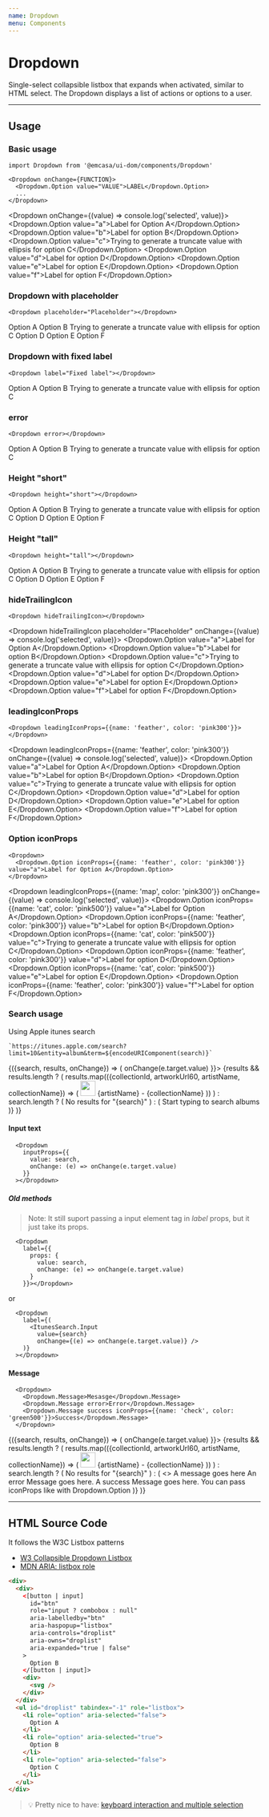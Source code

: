 ```yaml
---
name: Dropdown
menu: Components
---
```



# Dropdown
Single-select collapsible listbox that expands when activated, similar to HTML select.
The Dropdown displays a list of actions or options to a user.


<View mb="60px"></View>

---

<View mt="60px"></View>

## Usage
### Basic usage
```JS
import Dropdown from '@emcasa/ui-dom/components/Dropdown'

<Dropdown onChange={FUNCTION}>
  <Dropdown.Option value="VALUE">LABEL</Dropdown.Option>
  ...
</Dropdown>
```
<Dropdown onChange={(value) => console.log('selected', value)}>
  <Dropdown.Option value="a">Label for Option A</Dropdown.Option>
  <Dropdown.Option value="b">Label for option B</Dropdown.Option>
  <Dropdown.Option value="c">Trying to generate a truncate value with ellipsis for option C</Dropdown.Option>
  <Dropdown.Option value="d">Label for option D</Dropdown.Option>
  <Dropdown.Option value="e">Label for option E</Dropdown.Option>
  <Dropdown.Option value="f">Label for option F</Dropdown.Option>
</Dropdown>

<View my="60px"></View>

### Dropdown with placeholder
```JS
<Dropdown placeholder="Placeholder"></Dropdown>
```
<Dropdown placeholder="Placeholder">
  <Dropdown.Option value="a">Option A</Dropdown.Option>
  <Dropdown.Option value="b">Option B</Dropdown.Option>
  <Dropdown.Option value="c">Trying to generate a truncate value with ellipsis for option C</Dropdown.Option>
  <Dropdown.Option value="d">Option D</Dropdown.Option>
  <Dropdown.Option value="e">Option E</Dropdown.Option>
  <Dropdown.Option value="f">Option F</Dropdown.Option>
</Dropdown>

<View my="40px"></View>

### Dropdown with fixed label
```JS
<Dropdown label="Fixed label"></Dropdown>
```
<Dropdown label="Fixed label">
  <Dropdown.Option value="a">Option A</Dropdown.Option>
  <Dropdown.Option value="b">Option B</Dropdown.Option>
  <Dropdown.Option value="c">Trying to generate a truncate value with ellipsis for option C</Dropdown.Option>
</Dropdown>

<View my="40px"></View>

### error
```JS
<Dropdown error></Dropdown>
```
<Dropdown error>
  <Dropdown.Option value="a">Option A</Dropdown.Option>
  <Dropdown.Option value="b">Option B</Dropdown.Option>
  <Dropdown.Option value="c">Trying to generate a truncate value with ellipsis for option C</Dropdown.Option>
</Dropdown>

<View my="40px"></View>

### Height "short"
```JS
<Dropdown height="short"></Dropdown>
```
<Dropdown height="short" placeholder="Placeholder">
  <Dropdown.Option value="a">Option A</Dropdown.Option>
  <Dropdown.Option value="b">Option B</Dropdown.Option>
  <Dropdown.Option value="c">Trying to generate a truncate value with ellipsis for option C</Dropdown.Option>
  <Dropdown.Option value="d">Option D</Dropdown.Option>
  <Dropdown.Option value="e">Option E</Dropdown.Option>
  <Dropdown.Option value="f">Option F</Dropdown.Option>
</Dropdown>

<View my="40px"></View>

### Height "tall"
```JS
<Dropdown height="tall"></Dropdown>
```
<Dropdown height="tall" placeholder="Placeholder">
  <Dropdown.Option value="a">Option A</Dropdown.Option>
  <Dropdown.Option value="b">Option B</Dropdown.Option>
  <Dropdown.Option value="c">Trying to generate a truncate value with ellipsis for option C</Dropdown.Option>
  <Dropdown.Option value="d">Option D</Dropdown.Option>
  <Dropdown.Option value="e">Option E</Dropdown.Option>
  <Dropdown.Option value="f">Option F</Dropdown.Option>
</Dropdown>

<View my="40px"></View>

### hideTrailingIcon
```JS
<Dropdown hideTrailingIcon></Dropdown>
```
<Dropdown hideTrailingIcon placeholder="Placeholder" onChange={(value) => console.log('selected', value)}>
  <Dropdown.Option value="a">Label for Option A</Dropdown.Option>
  <Dropdown.Option value="b">Label for option B</Dropdown.Option>
  <Dropdown.Option value="c">Trying to generate a truncate value with ellipsis for option C</Dropdown.Option>
  <Dropdown.Option value="d">Label for option D</Dropdown.Option>
  <Dropdown.Option value="e">Label for option E</Dropdown.Option>
  <Dropdown.Option value="f">Label for option F</Dropdown.Option>
</Dropdown>

<View my="40px"></View>

### leadingIconProps
```JS
<Dropdown leadingIconProps={{name: 'feather', color: 'pink300'}}></Dropdown>
```
<Dropdown leadingIconProps={{name: 'feather', color: 'pink300'}} onChange={(value) => console.log('selected', value)}>
  <Dropdown.Option value="a">Label for Option A</Dropdown.Option>
  <Dropdown.Option value="b">Label for option B</Dropdown.Option>
  <Dropdown.Option value="c">Trying to generate a truncate value with ellipsis for option C</Dropdown.Option>
  <Dropdown.Option value="d">Label for option D</Dropdown.Option>
  <Dropdown.Option value="e">Label for option E</Dropdown.Option>
  <Dropdown.Option value="f">Label for option F</Dropdown.Option>
</Dropdown>

<View my="40px"></View>

### Option iconProps
```JS
<Dropdown>
  <Dropdown.Option iconProps={{name: 'feather', color: 'pink300'}} value="a">Label for Option A</Dropdown.Option>
</Dropdown>
```
<Dropdown leadingIconProps={{name: 'map', color: 'pink300'}} onChange={(value) => console.log('selected', value)}>
  <Dropdown.Option iconProps={{name: 'cat', color: 'pink500'}} value="a">Label for Option A</Dropdown.Option>
  <Dropdown.Option iconProps={{name: 'feather', color: 'pink300'}} value="b">Label for option B</Dropdown.Option>
  <Dropdown.Option iconProps={{name: 'cat', color: 'pink500'}} value="c">Trying to generate a truncate value with ellipsis for option C</Dropdown.Option>
  <Dropdown.Option iconProps={{name: 'feather', color: 'pink300'}} value="d">Label for option D</Dropdown.Option>
  <Dropdown.Option iconProps={{name: 'cat', color: 'pink500'}} value="e">Label for option E</Dropdown.Option>
  <Dropdown.Option iconProps={{name: 'feather', color: 'pink300'}} value="f">Label for option F</Dropdown.Option>
</Dropdown>

<View my="40px"></View>

### Search usage
Using Apple itunes search
```JS
`https://itunes.apple.com/search?limit=10&entity=album&term=${encodeURIComponent(search)}`
```

<ItunesSearch>
  {({search, results, onChange}) => (
    <Dropdown
      leadingIconProps={{name: 'music', color: 'pink300'}}
      inputProps={{
        value: search,
        onChange: (e) => onChange(e.target.value)
      }}>
      {results && results.length ? (
        results.map(({collectionId, artworkUrl60, artistName, collectionName}) => (
          <Dropdown.Option key={collectionId} value={collectionId} iconProps={{name: 'music', color: 'pink300'}}>
            <View mr="15px">
              <img src={artworkUrl60} height="30px" width="30px" />
            </View>
            {artistName} - {collectionName}
          </Dropdown.Option>
        ))
      ) : search.length ? (
        <Dropdown.Message iconProps={{name: 'frown', color: 'grey300'}}>No results for "{search}"</Dropdown.Message>
      ) : (
        <Dropdown.Message>Start typing to search albums</Dropdown.Message>
      )}
    </Dropdown>
  )}
</ItunesSearch>

#### Input text
```JS
  <Dropdown
    inputProps={{
      value: search,
      onChange: (e) => onChange(e.target.value)
    }}
  ></Dropdown>
```
##### Old methods

> Note: It still suport passing a input element tag in *label* props, but it just take its props.

```JS
  <Dropdown
    label={{
      props: {
        value: search,
        onChange: (e) => onChange(e.target.value)
      }
    }}></Dropdown>
```

or

```JS
  <Dropdown
    label={(
      <ItunesSearch.Input
        value={search}
        onChange={(e) => onChange(e.target.value)} />
    )}
  ></Dropdown>
```
#### Message
```JS
  <Dropdown>
    <Dropdown.Message>Mesasge</Dropdown.Message>
    <Dropdown.Message error>Error</Dropdown.Message>
    <Dropdown.Message success iconProps={{name: 'check', color: 'green500'}}>Success</Dropdown.Message>
  </Dropdown>
```
<ItunesSearch>
  {({search, results, onChange}) => (
    <Dropdown
      leadingIconProps={{name: 'music', color: 'pink300'}}
      inputProps={{
        value: search,
        onChange: (e) => onChange(e.target.value)
      }}>
      {results && results.length ? (
        results.map(({collectionId, artworkUrl60, artistName, collectionName}) => (
          <Dropdown.Option key={collectionId} value={collectionId} iconProps={{name: 'music', color: 'pink300'}}>
            <View mr="15px">
              <img src={artworkUrl60} height="30px" width="30px" />
            </View>
            {artistName} - {collectionName}
          </Dropdown.Option>
        ))
      ) : search.length ? (
        <Dropdown.Message iconProps={{name: 'frown', color: 'grey300'}}>No results for "{search}"</Dropdown.Message>
      ) : (
        <>
          <Dropdown.Message>A message goes here</Dropdown.Message>
          <Dropdown.Message error>An error Message goes here.</Dropdown.Message>
          <Dropdown.Message success>A success Message goes here.</Dropdown.Message>
          <Dropdown.Message iconProps={{name: 'check', color: 'green500'}}>You can pass iconProps like with Dropdown.Option</Dropdown.Message>
        </>
      )}
    </Dropdown>
  )}
</ItunesSearch>

<View mb="60px"></View>

---

<View mt="60px"></View>

## HTML Source Code

It follows the W3C Listbox patterns
- [W3 Collapsible Dropdown Listbox](https://www.w3.org/TR/wai-aria-practices-1.1//#Listbox)
- [MDN ARIA: listbox role](https://developer.mozilla.org/en-US/docs/Web/Accessibility/ARIA/Roles/listbox_role)

```HTML
<div>
  <div>
    <[button | input]
      id="btn"
      role="input ? combobox : null"
      aria-labelledby="btn"
      aria-haspopup="listbox"
      aria-controls="droplist"
      aria-owns="droplist"
      aria-expanded="true | false"
    >
      Option B
    </[button | input]>
    <div>
      <svg />
    </div>
  </div>
  <ul id="droplist" tabindex="-1" role="listbox">
    <li role="option" aria-selected="false">
      Option A
    </li>
    <li role="option" aria-selected="true">
      Option B
    </li>
    <li role="option" aria-selected="false">
      Option C
    </li>
  </ul>
</div>
```

> 💡 Pretty nice to have: [keyboard interaction and multiple selection](https://www.w3.org/TR/wai-aria-practices-1.1//#listbox_kbd_interaction)
